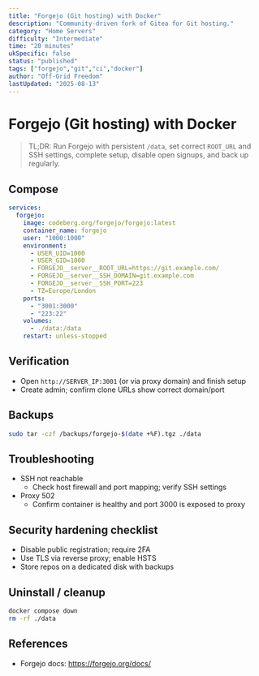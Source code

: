 ```yaml
---
title: "Forgejo (Git hosting) with Docker"
description: "Community-driven fork of Gitea for Git hosting."
category: "Home Servers"
difficulty: "Intermediate"
time: "20 minutes"
ukSpecific: false
status: "published"
tags: ["forgejo","git","ci","docker"]
author: "Off-Grid Freedom"
lastUpdated: "2025-08-13"
---
```


# Forgejo (Git hosting) with Docker

> TL;DR: Run Forgejo with persistent `/data`, set correct `ROOT_URL` and SSH settings, complete setup, disable open signups, and back up regularly.

## Compose

```yaml
services:
  forgejo:
    image: codeberg.org/forgejo/forgejo:latest
    container_name: forgejo
    user: "1000:1000"
    environment:
      - USER_UID=1000
      - USER_GID=1000
      - FORGEJO__server__ROOT_URL=https://git.example.com/
      - FORGEJO__server__SSH_DOMAIN=git.example.com
      - FORGEJO__server__SSH_PORT=223
      - TZ=Europe/London
    ports:
      - "3001:3000"
      - "223:22"
    volumes:
      - ./data:/data
    restart: unless-stopped
```

## Verification
- Open `http://SERVER_IP:3001` (or via proxy domain) and finish setup
- Create admin; confirm clone URLs show correct domain/port

## Backups
```bash
sudo tar -czf /backups/forgejo-$(date +%F).tgz ./data
```

## Troubleshooting
- SSH not reachable
  - Check host firewall and port mapping; verify SSH settings
- Proxy 502
  - Confirm container is healthy and port 3000 is exposed to proxy

## Security hardening checklist
- Disable public registration; require 2FA
- Use TLS via reverse proxy; enable HSTS
- Store repos on a dedicated disk with backups

## Uninstall / cleanup
```bash
docker compose down
rm -rf ./data
```

## References
- Forgejo docs: https://forgejo.org/docs/

